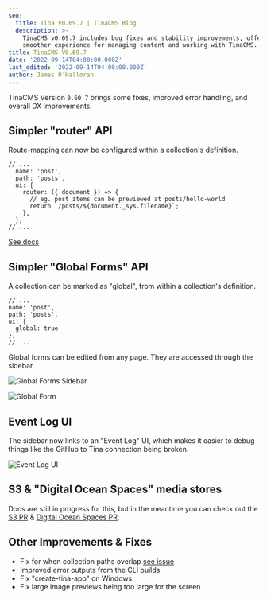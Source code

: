 ```yaml
---
seo:
  title: Tina v0.69.7 | TinaCMS Blog
  description: >-
    TinaCMS v0.69.7 includes bug fixes and stability improvements, offering a
    smoother experience for managing content and working with TinaCMS.
title: TinaCMS V0.69.7
date: '2022-09-14T04:00:00.000Z'
last_edited: '2022-09-14T04:00:00.000Z'
author: James O'Halloran
---
```


TinaCMS Version `0.69.7` brings some fixes, improved error handling, and overall DX improvements.

## Simpler "router" API

Route-mapping can now be configured within a collection's definition.

```tsx
// ...
  name: 'post',
  path: 'posts',
  ui: {
    router: ({ document }) => {
      // eg. post items can be previewed at posts/hello-world
      return `/posts/${document._sys.filename}`;
    },
  },
// ...
```

[See docs](https://tina.io/docs/tinacms-context/#the-router-property)

## Simpler "Global Forms" API

A collection can be marked as "global", from within a collection's definition.

```tsx
// ...
name: 'post',
path: 'posts',
ui: {
  global: true
},
// ...
```

Global forms can be edited from any page. They are accessed through the sidebar

![Global Forms Sidebar](/img/blog/0.69.7/index-json.png)

![Global Form](/img/blog/0.69.7/global-form.png)

## Event Log UI

The sidebar now links to an "Event Log" UI, which makes it easier to debug things like the GitHub to Tina connection being broken.

![Event Log UI](/img/blog/0.69.7/event-log.png)

## S3 & "Digital Ocean Spaces" media stores

Docs are still in progress for this, but in the meantime you can check out the [S3 PR](https://github.com/tinacms/tinacms/pull/3124) & [Digital Ocean Spaces PR](https://github.com/tinacms/tinacms/pull/3102).

## Other Improvements & Fixes

* Fix for when collection paths overlap [see issue](https://github.com/tinacms/tinacms/issues/2947)
* Improved error outputs from the CLI builds
* Fix "create-tina-app" on Windows
* Fix large image previews being too large for the screen
